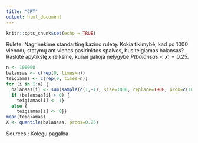 ```yaml
---
title: "CRT"
output: html_document
---
```

  
  ```r
knitr::opts_chunk$set(echo = TRUE)
```

Rulete. Nagrinėkime standartinę kazino ruletę. Kokia tikimybė, kad po $1000$ vienodų statymų ant vienos pasirinktos spalvos, bus teigiamas balansas? Raskite apytikslę $x$ reikšmę, kuriai galioja nelygybe $P(balansas<x) = 0.25$.

```r
n <- 100000
balansas <- c(rep(0, times=n))
teigiamas <- c(rep(0, times=n))
for (i in 1:n) {
  balansas[i] <- sum(sample(c(1,-1), size=1000, replace=TRUE, prob=c(18/37, 19/37)))
  if (balansas[i] > 0) {
    teigiamas[i] <- 1}
  else {
    teigiamas[i] <- 0}}
mean(teigiamas)
X <- quantile(balansas, probs=0.25)

```

Sources : Kolegu pagalba